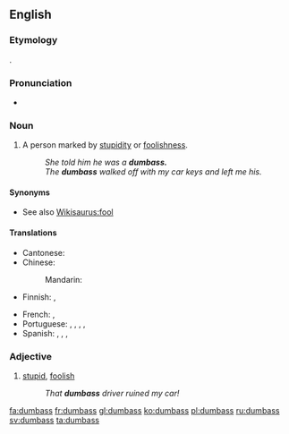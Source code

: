 ==English==

===Etymology===
{{compound|dumb|ass}}.

===Pronunciation===
* {{IPA|/ˈdʌm.æs/}}

===Noun===
{{en-noun|es}}

# {{US|vulgar|slang}} A person marked by [[stupidity]] or [[foolishness]].
#: ''She told him he was a '''dumbass.'''''
#: ''The '''dumbass''' walked off with my car keys and left me his.''

====Synonyms====
* See also [[Wikisaurus:fool]]

====Translations====
{{trans-top|person marked by stupidity or foolishness}}
* Cantonese: {{tø|yue|傻仔|sc=Hani}}
* Chinese:
*: Mandarin: {{t|cmn|蠢才|sc=Hani}}
* Finnish: {{t+|fi|tollo}}, {{t+|fi|tyhmä}}
{{trans-mid}}
* French: {{t+|fr|andouille|f}}, {{t+|fr|enclume|f}}
* Portuguese: {{t+|pt|torpe}}, {{t+|pt|tonto|m}}, {{t+|pt|burro|m}}, {{t+|pt|asno|m}}, {{t+|pt|mula|f}}
* Spanish: {{t+|es|torpe|m}}, {{t-|es|tontón|m}}, {{t+|es|tarado|m}}, {{t|es|gilipollas|n}}
{{trans-bottom}}

===Adjective===
{{en-adj}}

# [[stupid]], [[foolish]]
#: ''That '''dumbass''' driver ruined my car!''

[[fa:dumbass]]
[[fr:dumbass]]
[[gl:dumbass]]
[[ko:dumbass]]
[[pl:dumbass]]
[[ru:dumbass]]
[[sv:dumbass]]
[[ta:dumbass]]